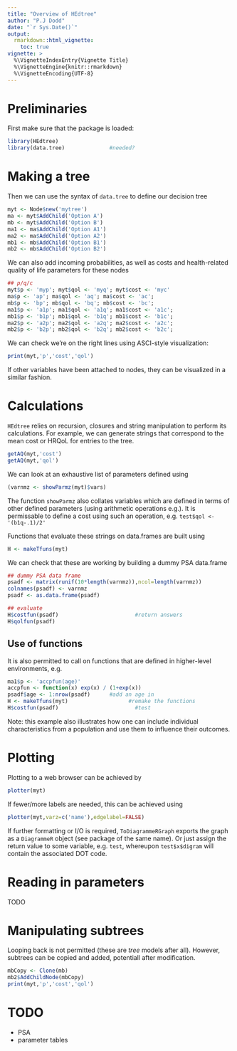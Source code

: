 ```yaml
---
title: "Overview of HEdtree"
author: "P.J Dodd"
date: "`r Sys.Date()`"
output:
  rmarkdown::html_vignette:
    toc: true
vignette: >
  %\VignetteIndexEntry{Vignette Title}
  %\VignetteEngine{knitr::rmarkdown}
  %\VignetteEncoding{UTF-8}
---
```


# Preliminaries

First make sure that the package is loaded:

```r
library(HEdtree)
library(data.tree)              #needed?
```

# Making a tree

Then we can use the syntax of `data.tree` to define our decision tree

```r
myt <- Node$new('mytree')
ma <- myt$AddChild('Option A')
mb <- myt$AddChild('Option B')
ma1 <- ma$AddChild('Option A1')
ma2 <- ma$AddChild('Option A2')
mb1 <- mb$AddChild('Option B1')
mb2 <- mb$AddChild('Option B2')
```

We can also add incoming probabilities, as well as costs and health-related quality of life parameters for these nodes

```r
## p/q/c
myt$p <- 'myp'; myt$qol <- 'myq'; myt$cost <- 'myc'
ma$p <- 'ap'; ma$qol <- 'aq'; ma$cost <- 'ac';
mb$p <- 'bp'; mb$qol <- 'bq'; mb$cost <- 'bc';
ma1$p <- 'a1p'; ma1$qol <- 'a1q'; ma1$cost <- 'a1c';
mb1$p <- 'b1p'; mb1$qol <- 'b1q'; mb1$cost <- 'b1c';
ma2$p <- 'a2p'; ma2$qol <- 'a2q'; ma2$cost <- 'a2c';
mb2$p <- 'b2p'; mb2$qol <- 'b2q'; mb2$cost <- 'b2c';
```

We can check we're on the right lines using ASCI-style visualization:

```r
print(myt,'p','cost','qol')
```
If other variables have been attached to nodes, they can be visualized in a similar fashion.


# Calculations

`HEdtree` relies on recursion, closures and string manipulation to perform its calculations. For example, we can generate strings that correspond to the mean cost or HRQoL for entries to the tree.

```r
getAQ(myt,'cost')
getAQ(myt,'qol')
```

We can look at an exhaustive list of parameters defined using

```r
(varnmz <- showParmz(myt)$vars)
```

The function `showParmz` also collates variables which are defined in terms of other defined parameters (using arithmetic operations e.g.). It is permissable to define a cost using such an operation, e.g. `test$qol <- '(b1q-.1)/2'` 

Functions that evaluate these strings on data.frames are built using

```r
H <- makeTfuns(myt) 
```

We can check that these are working by building a dummy PSA data.frame

```r
## dummy PSA data frame
psadf <- matrix(runif(10*length(varnmz)),ncol=length(varnmz))
colnames(psadf) <- varnmz
psadf <- as.data.frame(psadf)

## evaluate
H$costfun(psadf)                        #return answers
H$qolfun(psadf)

```

## Use of functions

It is also permitted to call on functions that are defined in higher-level environments, e.g.

```r
ma1$p <- 'accpfun(age)'
accpfun <- function(x) exp(x) / (1+exp(x))
psadf$age <- 1:nrow(psadf)      #add an age in 
H <- makeTfuns(myt)                   #remake the functions
H$costfun(psadf)                        #test 
```
Note: this example also illustrates how one can include individual characteristics from a population and use them to influence their outcomes.


# Plotting

Plotting to a web browser can be achieved by

```r
plotter(myt)
```

If fewer/more labels are needed, this can be achieved using

```r
plotter(myt,varz=c('name'),edgelabel=FALSE)
```

If further formatting or I/O is required, `ToDiagrammeRGraph` exports the graph as a `DiagrammeR` object (see package of the same name). Or just assign the return value to some variable, e.g. `test`, whereupon `test$x$digram` will contain the associated DOT code.

# Reading in parameters

TODO

# Manipulating subtrees


Looping back is not permitted (these are *tree* models after all). However, subtrees can be copied and added, potentiall after modification.

```r
mbCopy <- Clone(mb)
mb2$AddChildNode(mbCopy)
print(myt,'p','cost','qol')
```


# TODO

* PSA
* parameter tables



